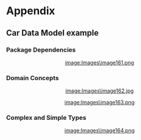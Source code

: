 =Appendix=



==Car Data Model example==



===Package Dependencies===

<center>[[image:Images\image161.png]]</center>

===Domain Concepts===

<center>[[image:Images\image162.jpg]]</center>

<center>[[image:Images\image163.png]]</center>



===Complex and Simple Types===

<center>[[image:Images\image164.png]]</center>
